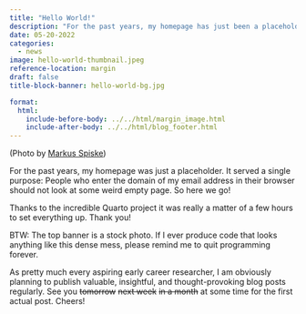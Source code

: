 ```yaml
---
title: "Hello World!"
description: "For the past years, my homepage has just been a placeholder. It served a single purpose: People who enter the domain of my email address in their browser should not look at some weird empty page. So here we go!"
date: 05-20-2022
categories: 
  - news
image: hello-world-thumbnail.jpeg
reference-location: margin
draft: false
title-block-banner: hello-world-bg.jpg

format:
  html:
    include-before-body: ../../html/margin_image.html
    include-after-body: ../../html/blog_footer.html
---
```


(Photo by [Markus Spiske](https://www.pexels.com/photo/display-coding-programming-development-1921326/))

For the past years, my homepage was just a placeholder. It served a single purpose: People who enter the domain of my email address in their browser should not look at some weird empty page. So here we go!

Thanks to the incredible Quarto project it was really a matter of a few hours to set everything up. Thank you!

BTW: The top banner is a stock photo. If I ever produce code that looks anything like this dense mess, please remind me to quit programming forever.

As pretty much every aspiring early career researcher, I am obviously planning to publish valuable, insightful, and thought-provoking blog posts regularly. See you ~~tomorrow~~ ~~next week~~ ~~in a month~~ at some time for the first actual post. Cheers!